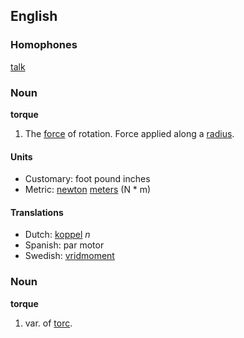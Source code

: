 ==English==
===Homophones===
[[talk]]

===Noun===
'''torque'''

#The [[force]] of rotation.  Force applied along a [[radius]].

====Units====

*Customary: foot pound inches
*Metric: [[newton]] [[meter]]s (N * m)

====Translations====
*Dutch: [[koppel]] ''n''
*Spanish: par motor
*Swedish: [[vridmoment]]

===Noun===

'''torque'''

#var. of [[torc]].